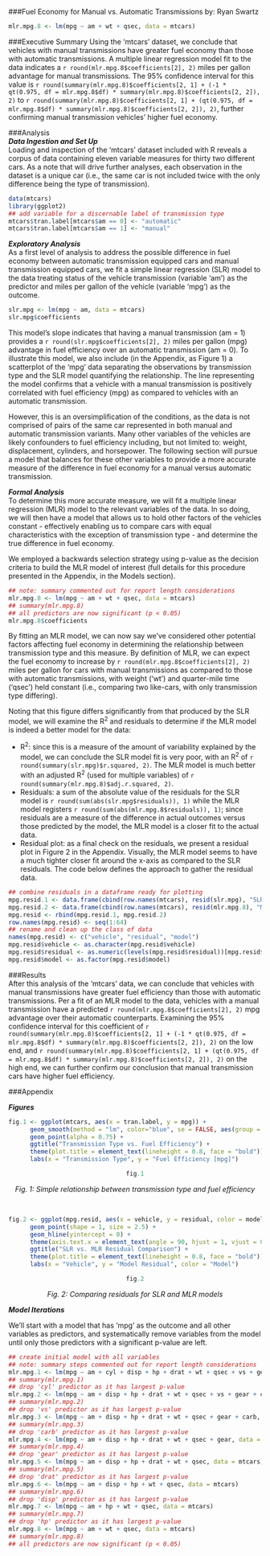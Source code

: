 ###Fuel Economy for Manual vs. Automatic Transmissions
by: Ryan Swartz
```r
mlr.mpg.8 <- lm(mpg ~ am + wt + qsec, data = mtcars)
```

###Executive Summary
Using the 'mtcars' dataset, we conclude that vehicles with manual transmissions have greater fuel economy than those with automatic transmissions. A multiple linear regression model fit to the data indicates a `r round(mlr.mpg.8$coefficients[2], 2)` miles per gallon advantage for manual transmissions. The 95% confidence interval for this value is `r round(summary(mlr.mpg.8)$coefficients[2, 1] + (-1 * qt(0.975, df = mlr.mpg.8$df) * summary(mlr.mpg.8)$coefficients[2, 2]), 2)` to `r round(summary(mlr.mpg.8)$coefficients[2, 1] + (qt(0.975, df = mlr.mpg.8$df) * summary(mlr.mpg.8)$coefficients[2, 2]), 2)`, further confirming manual transmission vehicles' higher fuel economy. 

###Analysis  
_**Data Ingestion and Set Up**_  
Loading and inspection of the 'mtcars' dataset included with R reveals a corpus of data containing eleven variable measures for thirty two different cars. As a note that will drive further analyses, each observation in the dataset is a unique car (i.e., the same car is not included twice with the only difference being the type of transmission).

```r
data(mtcars)
library(ggplot2)
## add variable for a discernable label of transmission type
mtcars$tran.label[mtcars$am == 0] <- "automatic"
mtcars$tran.label[mtcars$am == 1] <- "manual"
```

_**Exploratory Analysis**_  
As a first level of analysis to address the possible difference in fuel economy between automatic transmission equipped cars and manual transmission equipped cars, we fit a simple linear regression (SLR) model to the data treating status of the vehicle transmission (variable 'am') as the predictor and miles per gallon of the vehicle (variable 'mpg') as the outcome.

```r
slr.mpg <- lm(mpg ~ am, data = mtcars)
slr.mpg$coefficients
```

This model's slope indicates that having a manual transmission (am = 1) provides a `r round(slr.mpg$coefficients[2], 2)` miles per gallon (mpg) advantage in fuel efficiency over an automatic transmission (am = 0). To illustrate this model, we also include (in the Appendix, as Figure 1) a scatterplot of the 'mpg' data separating the observations by transmission type and the SLR model quantifying the relationship. The line representing the model confirms that a vehicle with a manual transmission is positively correlated with fuel efficiency (mpg) as compared to vehicles with an automatic transmission.

However, this is an oversimplification of the conditions, as the data is not comprised of pairs of the same car represented in both manual and automatic transmission variants. Many other variables of the vehicles are likely confounders to fuel efficiency including, but not limited to: weight, displacement, cylinders, and horsepower. The following section will pursue a model that balances for these other variables to provide a more accurate measure of the difference in fuel economy for a manual versus automatic transmission.

_**Formal Analysis**_  
To determine this more accurate measure, we will fit a multiple linear regression (MLR) model to the relevant variables of the data. In so doing, we will then have a model that allows us to hold other factors of the vehicles constant - effectively enabling us to compare cars with equal characteristics with the exception of transmission type - and determine the true difference in fuel economy.

We employed a backwards selection strategy using p-value as the decision criteria to build the MLR model of interest (full details for this procedure presented in the Appendix, in the Models section).

```r
## note: summary commented out for report length considerations
mlr.mpg.8 <- lm(mpg ~ am + wt + qsec, data = mtcars)
## summary(mlr.mpg.8)
## all predictors are now significant (p < 0.05)
mlr.mpg.8$coefficients
```

By fitting an MLR model, we can now say we've considered other potential factors affecting fuel economy in determining the relationship between transmission type and this measure. By definition of MLR, we can expect the fuel economy to increase by `r round(mlr.mpg.8$coefficients[2], 2)` miles per gallon for cars with manual transmissions as compared to those with automatic transmissions, with weight ('wt') and quarter-mile time ('qsec') held constant (i.e., comparing two like-cars, with only transmission type differing).

Noting that this figure differs significantly from that produced by the SLR model, we will examine the R^2^ and residuals to determine if the MLR model is indeed a better model for the data:

* R^2^: since this is a measure of the amount of variability explained by the model, we can conclude the SLR model fit is very poor, with an R^2^ of `r round(summary(slr.mpg)$r.squared, 2)`. The MLR model is much better with an adjusted R^2^ (used for multiple variables) of `r round(summary(mlr.mpg.8)$adj.r.squared, 2)`.
* Residuals: a sum of the absolute value of the  residuals for the SLR model is `r round(sum(abs(slr.mpg$residuals)), 1)` while the MLR model registers `r round(sum(abs(mlr.mpg.8$residuals)), 1)`; since residuals are a measure of the difference in actual outcomes versus those predicted by the model, the MLR model is a closer fit to the actual data.
* Residual plot: as a final check on the residuals, we present a residual plot in Figure 2 in the Appendix.  Visually, the MLR model seems to have a much tighter closer fit around the x-axis as compared to the SLR residuals. The code below defines the approach to gather the residual data.

```r
## combine residuals in a dataframe ready for plotting
mpg.resid.1 <- data.frame(cbind(row.names(mtcars), resid(slr.mpg), "SLR"))
mpg.resid.2 <- data.frame(cbind(row.names(mtcars), resid(mlr.mpg.8), "MLR"))
mpg.resid <- rbind(mpg.resid.1, mpg.resid.2)
row.names(mpg.resid) <- seq(1:64)
## rename and clean up the class of data
names(mpg.resid) <- c("vehicle", "residual", "model")
mpg.resid$vehicle <- as.character(mpg.resid$vehicle)
mpg.resid$residual <- as.numeric(levels(mpg.resid$residual))[mpg.resid$residual]
mpg.resid$model <- as.factor(mpg.resid$model)
```

###Results  
After this analysis of the 'mtcars' data, we can conclude that vehicles with manual transmissions have greater fuel efficiency than those with automatic transmissions. Per a fit of an MLR model to the data, vehicles with a manual transmission have a predicted `r round(mlr.mpg.8$coefficients[2], 2)` mpg advantage over their automatic counterparts. Examining the 95% confidence interval for this coefficient of `r round(summary(mlr.mpg.8)$coefficients[2, 1] + (-1 * qt(0.975, df = mlr.mpg.8$df) * summary(mlr.mpg.8)$coefficients[2, 2]), 2)` on the low end, and `r round(summary(mlr.mpg.8)$coefficients[2, 1] + (qt(0.975, df = mlr.mpg.8$df) * summary(mlr.mpg.8)$coefficients[2, 2]), 2)` on the high end, we can further confirm our conclusion that manual transmission cars have higher fuel efficiency.

###Appendix

_**Figures**_

```r
fig.1 <- ggplot(mtcars, aes(x = tran.label, y = mpg)) + 
      geom_smooth(method = "lm", color="blue", se = FALSE, aes(group = 1)) +
      geom_point(alpha = 0.75) +
      ggtitle("Transmission Type vs. Fuel Efficiency") + 
      theme(plot.title = element_text(lineheight = 0.8, face = "bold")) + 
      labs(x = "Transmission Type", y = "Fuel Efficiency [mpg]")
```
<center>
<fig>
```r
fig.1
```
</fig>
</center>
<center>
_Fig. 1: Simple relationship between transmission type and fuel efficiency_
</center>  
<br>
```r
fig.2 <- ggplot(mpg.resid, aes(x = vehicle, y = residual, color = model)) + 
      geom_point(shape = 1, size = 2.5) + 
      geom_hline(yintercept = 0) + 
      theme(axis.text.x = element_text(angle = 90, hjust = 1, vjust = 0.2)) + 
      ggtitle("SLR vs. MLR Residual Comparison") + 
      theme(plot.title = element_text(lineheight = 0.8, face = "bold")) + 
      labs(x = "Vehicle", y = "Model Residual", color = "Model")
```
<center>
<fig>
```r
fig.2
```
</fig>
</center>
<center>
_Fig. 2: Comparing residuals for SLR and MLR models_
</center>

_**Model Iterations**_

We'll start with a model that has 'mpg' as the outcome and all other variables as predictors, and systematically remove variables from the model until only those predictors with a significant p-value are left.

```r
## create initial model with all variables
## note: summary steps commented out for report length considerations
mlr.mpg.1 <- lm(mpg ~ am + cyl + disp + hp + drat + wt + qsec + vs + gear + carb, data = mtcars)
## summary(mlr.mpg.1)
## drop 'cyl' predictor as it has largest p-value
mlr.mpg.2 <- lm(mpg ~ am + disp + hp + drat + wt + qsec + vs + gear + carb, data = mtcars)
## summary(mlr.mpg.2)
## drop 'vs' predictor as it has largest p-value
mlr.mpg.3 <- lm(mpg ~ am + disp + hp + drat + wt + qsec + gear + carb, data = mtcars)
## summary(mlr.mpg.3)
## drop 'carb' predictor as it has largest p-value
mlr.mpg.4 <- lm(mpg ~ am + disp + hp + drat + wt + qsec + gear, data = mtcars)
## summary(mlr.mpg.4)
## drop 'gear' predictor as it has largest p-value
mlr.mpg.5 <- lm(mpg ~ am + disp + hp + drat + wt + qsec, data = mtcars)
## summary(mlr.mpg.5)
## drop 'drat' predictor as it has largest p-value
mlr.mpg.6 <- lm(mpg ~ am + disp + hp + wt + qsec, data = mtcars)
## summary(mlr.mpg.6)
## drop 'disp' predictor as it has largest p-value
mlr.mpg.7 <- lm(mpg ~ am + hp + wt + qsec, data = mtcars)
## summary(mlr.mpg.7)
## drop 'hp' predictor as it has largest p-value
mlr.mpg.8 <- lm(mpg ~ am + wt + qsec, data = mtcars)
## summary(mlr.mpg.8)
## all predictors are now significant (p < 0.05)
```